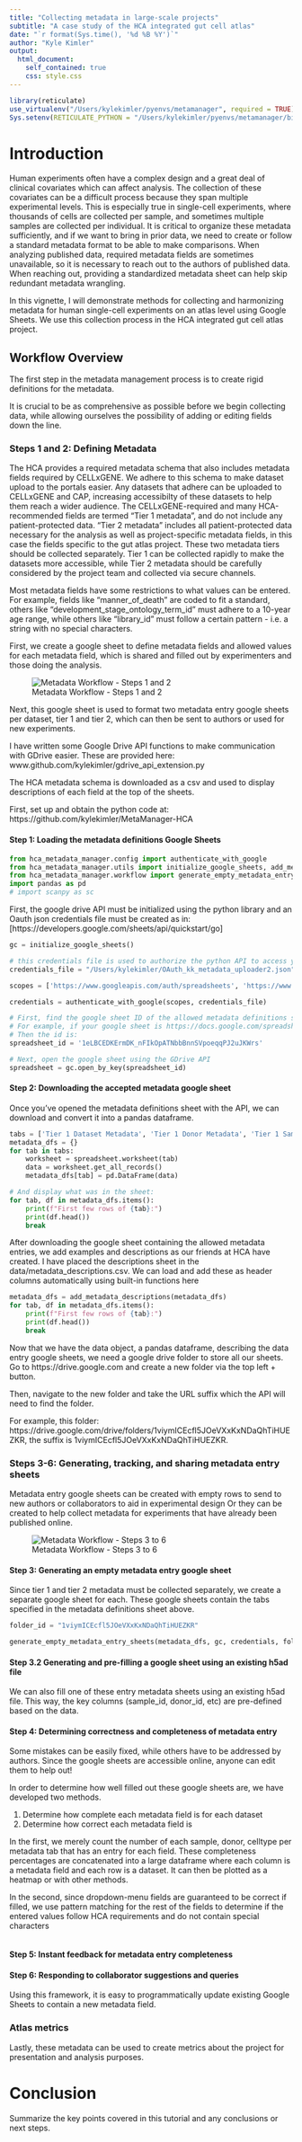 ```yaml
---
title: "Collecting metadata in large-scale projects"
subtitle: "A case study of the HCA integrated gut cell atlas"
date: "`r format(Sys.time(), '%d %B %Y')`"
author: "Kyle Kimler"
output: 
  html_document:
    self_contained: true
    css: style.css
---
```


```r
library(reticulate)
use_virtualenv("/Users/kylekimler/pyenvs/metamanager", required = TRUE)
Sys.setenv(RETICULATE_PYTHON = "/Users/kylekimler/pyenvs/metamanager/bin/python")
```

# Introduction

Human experiments often have a complex design and a great deal of clinical covariates which can affect analysis. 
The collection of these covariates can be a difficult process because they span multiple experimental levels. 
This is especially true in single-cell experiments, where thousands of cells are collected per sample, and sometimes multiple samples are collected per individual.
It is critical to organize these metadata sufficiently, and if we want to bring in prior data, we need to create or follow a standard metadata format to be able to make comparisons.
When analyzing published data, required metadata fields are sometimes unavailable, so it is necessary to reach out to the authors of published data. 
When reaching out, providing a standardized metadata sheet can help skip redundant metadata wrangling. 

In this vignette, I will demonstrate methods for collecting and harmonizing metadata for human single-cell experiments on an atlas level using Google Sheets.
We use this collection process in the HCA integrated gut cell atlas project.

## Workflow Overview

The first step in the metadata management process is to create rigid definitions for the metadata. 

It is crucial to be as comprehensive as possible before we begin collecting data, 
while allowing ourselves the possibility of adding or editing fields down the line.

### Steps 1 and 2: Defining Metadata

The HCA provides a required metadata schema that also includes metadata fields required by CELLxGENE. 
We adhere to this schema to make dataset upload to the portals easier. Any datasets that adhere can be uploaded to CELLxGENE and CAP, increasing accessibilty of these datasets to help them reach a wider audience.
The CELLxGENE-required and many HCA-recommended fields are termed "Tier 1 metadata", and do not include any patient-protected data. 
"Tier 2 metadata" includes all patient-protected data necessary for the analysis as well as project-specific metadata fields, in this case the fields specific to the gut atlas project.
These two metadata tiers should be collected separately. Tier 1 can be collected rapidly to make the datasets more accessible,
while Tier 2 metadata should be carefully considered by the project team and collected via secure channels.

Most metadata fields have some restrictions to what values can be entered. 
For example, fields like "manner_of_death" are coded to fit a standard, 
others like "development_stage_ontology_term_id" must adhere to a 10-year age range,
while others like "library_id" must follow a certain pattern - i.e. a string with no special characters.

First, we create a google sheet to define metadata fields and allowed values for each metadata field, which is shared and filled out by experimenters and those doing the analysis. 

![Metadata Workflow - Steps 1 and 2](/Users/kylekimler/Projects/GCA/graphics/GCA_metadata_workflow_1.png)

Next, this google sheet is used to format two metadata entry google sheets per dataset, tier 1 and tier 2, which can then be sent to authors or used for new experiments. 

I have written some Google Drive API functions to make communication with GDrive easier. These are provided here:
www.github.com/kylekimler/gdrive_api_extension.py

The HCA metadata schema is downloaded as a csv and used to display descriptions of each field at the top of the sheets.

First, set up and obtain the python code at: https://github.com/kylekimler/MetaManager-HCA

#### Step 1: Loading the metadata definitions Google Sheets
```python
from hca_metadata_manager.config import authenticate_with_google
from hca_metadata_manager.utils import initialize_google_sheets, add_metadata_descriptions
from hca_metadata_manager.workflow import generate_empty_metadata_entry_sheets, apply_dropdowns
import pandas as pd
# import scanpy as sc
```

First, the google drive API must be initialized using the python library and an Oauth json credentials file must be created as in:
[https://developers.google.com/sheets/api/quickstart/go]

```python
gc = initialize_google_sheets()

# this credentials file is used to authorize the python API to access your Google Sheets.
credentials_file = "/Users/kylekimler/OAuth_kk_metadata_uploader2.json"

scopes = ['https://www.googleapis.com/auth/spreadsheets', 'https://www.googleapis.com/auth/drive']

credentials = authenticate_with_google(scopes, credentials_file)

# First, find the google sheet ID of the allowed metadata definitions sheet, found as suffix of the URL of the google sheet
# For example, if your google sheet is https://docs.google.com/spreadsheets/d/1eLBCEDKErmDK_nFIkOpATNbbBnnSVpoeqqPJ2uJKWrs
# Then the id is:
spreadsheet_id = '1eLBCEDKErmDK_nFIkOpATNbbBnnSVpoeqqPJ2uJKWrs'

# Next, open the google sheet using the GDrive API
spreadsheet = gc.open_by_key(spreadsheet_id)
```

#### Step 2: Downloading the accepted metadata google sheet
Once you've opened the metadata definitions sheet with the API, we can download and convert it into a pandas dataframe.
```python
tabs = ['Tier 1 Dataset Metadata', 'Tier 1 Donor Metadata', 'Tier 1 Sample Metadata', 'Tier 1 Celltype Metadata', 'Tier 2 Dataset Metadata', 'Tier 2 Donor Metadata', 'Tier 2 Sample Metadata']
metadata_dfs = {}
for tab in tabs:
    worksheet = spreadsheet.worksheet(tab)
    data = worksheet.get_all_records()
    metadata_dfs[tab] = pd.DataFrame(data)

# And display what was in the sheet:
for tab, df in metadata_dfs.items():
    print(f"First few rows of {tab}:")
    print(df.head())
    break
```

After downloading the google sheet containing the allowed metadata entries, we add examples and descriptions as our friends at HCA have created.
I have placed the descriptions sheet in the data/metadata_descriptions.csv. We can load and add these as header columns automatically using built-in functions here
```python
metadata_dfs = add_metadata_descriptions(metadata_dfs)
for tab, df in metadata_dfs.items():
    print(f"First few rows of {tab}:")
    print(df.head())
    break
```

Now that we have the data object, a pandas dataframe, describing the data entry google sheets, we need a google drive folder to store all our sheets. 
Go to https://drive.google.com and create a new folder via the top left + button. 

Then, navigate to the new folder and take the URL suffix which the API will need to find the folder.

For example, this folder: https://drive.google.com/drive/folders/1viymICEcfl5JOeVXxKxNDaQhTiHUEZKR,
the suffix is 1viymICEcfl5JOeVXxKxNDaQhTiHUEZKR.

### Steps 3-6: Generating, tracking, and sharing metadata entry sheets

Metadata entry google sheets can be created with empty rows to send to new authors or collaborators to aid in experimental design
Or they can be created to help collect metadata for experiments that have already been published online.
<!-- When building an atlas, it can be a lot of work to pre-fill these based on data available online,
but it may help increase engagement from dataset authors when we request completion. -->

![Metadata Workflow - Steps 3 to 6](/Users/kylekimler/Projects/GCA/graphics/GCA_metadata_workflow_2.png)

#### Step 3: Generating an empty metadata entry google sheet
Since tier 1 and tier 2 metadata must be collected separately, we create a separate google sheet for each. 
These google sheets contain the tabs specified in the metadata definitions sheet above. 
```python
folder_id = "1viymICEcfl5JOeVXxKxNDaQhTiHUEZKR"

generate_empty_metadata_entry_sheets(metadata_dfs, gc, credentials, folder_id, dataset_id = 'Kimler2025', num_header_rows = 3)
```

#### Step 3.2 Generating and pre-filling a google sheet using an existing h5ad file

We can also fill one of these entry metadata sheets using an existing h5ad file. This way, the key columns (sample_id, donor_id, etc) are pre-defined based on the data.

#### Step 4: Determining correctness and completeness of metadata entry

Some mistakes can be easily fixed, while others have to be addressed by authors. 
Since the google sheets are accessible online, anyone can edit them to help out!

In order to determine how well filled out these google sheets are, we have developed two methods.

1. Determine how complete each metadata field is for each dataset
2. Determine how correct each metadata field is

In the first, we merely count the number of each sample, donor, celltype per metadata tab that has an entry for each field. 
These completeness percentages are concatenated into a large dataframe where each column is a metadata field and each row is a dataset. 
It can then be plotted as a heatmap or with other methods. 

In the second, since dropdown-menu fields are guaranteed to be correct if filled, 
we use pattern matching for the rest of the fields to determine if the entered values follow HCA requirements and do not contain special characters


```r


```

#### Step 5: Instant feedback for metadata entry completeness

#### Step 6: Responding to collaborator suggestions and queries
Using this framework, it is easy to programmatically update existing Google Sheets to contain a new metadata field. 

### Atlas metrics

Lastly, these metadata can be used to create metrics about the project for presentation and analysis purposes.

# Conclusion

Summarize the key points covered in this tutorial and any conclusions or next steps.
